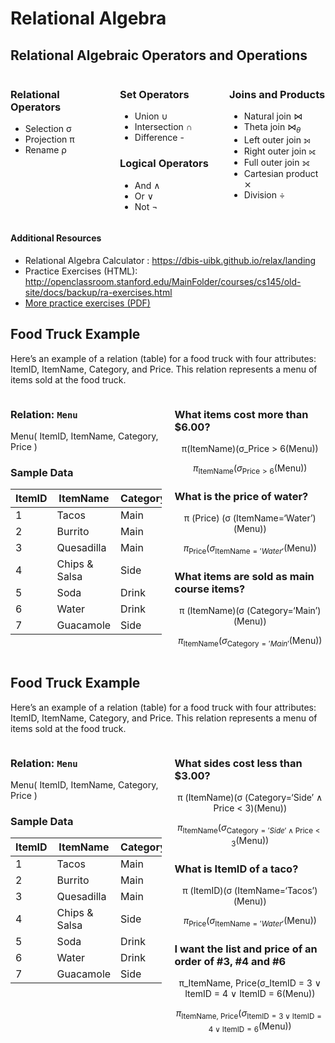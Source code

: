 
# Relational Algebra

## Relational Algebraic Operators and Operations

:::: {.columns}
::: {.column width=33%}
### Relational Operators

- Selection  σ
- Projection  π
- Rename  ρ

:::
::: {.column width=33%}
### Set Operators

- Union  ∪
- Intersection  ∩
- Difference  -

### Logical Operators

- And  ∧
- Or  ∨
- Not  ¬

:::

::: {.column width=33%}
### Joins and Products

- Natural join $\bowtie$
- Theta join $\bowtie_{\theta}$
- Left outer join ⟕  
- Right outer join ⟖
- Full outer join ⟗
- Cartesian product  ⨯
- Division ÷

:::
:::

#### Additional Resources

- Relational Algebra Calculator : <https://dbis-uibk.github.io/relax/landing>
- Practice Exercises (HTML): <http://openclassroom.stanford.edu/MainFolder/courses/cs145/old-site/docs/backup/ra-exercises.html>
- [More practice exercises (PDF)](http://csci.viu.ca/~barskym/teaching/DB2013/Lectures3A.Relational-algebra%20exercises.pdf)

## Food Truck Example

Here’s an example of a relation (table) for a food truck with four attributes: ItemID, ItemName, Category, and Price. This relation represents a menu of items sold at the food truck.

:::: {.columns}
::: {.column width="50%"}
### Relation: `Menu`

Menu( ItemID, ItemName, Category, Price )

### Sample Data
| **ItemID** | **ItemName**    | **Category** | **Price** |
|------------|-----------------|--------------|-----------|
| 1          | Tacos           | Main         | 5.00      |
| 2          | Burrito         | Main         | 6.50      |
| 3          | Quesadilla      | Main         | 5.75      |
| 4          | Chips & Salsa   | Side         | 2.50      |
| 5          | Soda            | Drink        | 1.50      |
| 6          | Water           | Drink        | 1.00      |
| 7          | Guacamole       | Side         | 3.00      |

:::
::: {.column width="50%"}
### What items cost more than \$6.00?
<center>π(ItemName)(σ_Price > 6(Menu))</center>

$$
\pi_{\text{ItemName}}(\sigma_{\text{Price} > 6}(\text{Menu}))
$$

### What is the price of water?
<center>π (Price) (σ (ItemName='Water')(Menu))</center>
$$
\pi_{\text{Price}}(\sigma_{\text{ItemName}='Water'}(\text{Menu}))
$$

### What items are sold as main course items?
<center>π (ItemName)(σ (Category='Main')(Menu))</center>
$$
\pi_{\text{ItemName}}(\sigma_{\text{Category}='Main'}(\text{Menu}))
$$

:::
::::

## Food Truck Example

Here’s an example of a relation (table) for a food truck with four attributes: ItemID, ItemName, Category, and Price. This relation represents a menu of items sold at the food truck.

:::: {.columns}
::: {.column width="50%"}
### Relation: `Menu`

Menu( ItemID, ItemName, Category, Price )

### Sample Data
| **ItemID** | **ItemName**    | **Category** | **Price** |
|------------|-----------------|--------------|-----------|
| 1          | Tacos           | Main         | 5.00      |
| 2          | Burrito         | Main         | 6.50      |
| 3          | Quesadilla      | Main         | 5.75      |
| 4          | Chips & Salsa   | Side         | 2.50      |
| 5          | Soda            | Drink        | 1.50      |
| 6          | Water           | Drink        | 1.00      |
| 7          | Guacamole       | Side         | 3.00      |

:::
::: {.column width="50%"}
### What sides cost less than \$3.00?
<center>π (ItemName)(σ (Category='Side' ∧ Price < 3)(Menu))</center>

$$
\pi_{\text{ItemName}}(\sigma_{\text{Category}='Side' \land \text{Price} < 3}(\text{Menu}))
$$

### What is ItemID of a taco?
<center>π (ItemID)(σ (ItemName='Tacos')(Menu))</center>
$$
\pi_{\text{Price}}(\sigma_{\text{ItemName}='Water'}(\text{Menu}))
$$

### I want the list and price of an order of #3, #4 and #6
<center>π_ItemName, Price(σ_ItemID = 3 ∨ ItemID = 4 ∨ ItemID = 6(Menu))</center>
$$
\pi_{\text{ItemName, Price}}(\sigma_{\text{ItemID} = 3 \lor \text{ItemID} = 4 \lor \text{ItemID} = 6}(\text{Menu}))
$$

:::
::::
